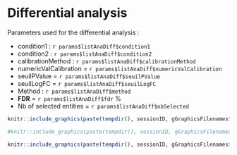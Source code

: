 # Differential analysis

Parameters used for the differential analysis :

* condition1 : `r params$listAnaDiff$condition1` 
* condition2 : `r params$listAnaDiff$condition2`
* calibrationMethod : `r params$listAnaDiff$calibrationMethod`
* numericValCalibration = `r params$listAnaDiff$numericValCalibration`
* seuilPValue = `r params$listAnaDiff$seuilPValue`
* seuilLogFC = `r params$listAnaDiff$seuilLogFC`
* Method : `r params$listAnaDiff$method`
* __FDR__ = `r params$listAnaDiff$fdr` %
* Nb of selected entities = `r params$listAnaDiff$nbSelected`
                                                       
                                                       
                                                       
```r
knitr::include_graphics(paste(tempdir(), sessionID, gGraphicsFilenames$calibrationPlotAll, sep="/"))
```

```r
#knitr::include_graphics(paste(tempdir(), sessionID, gGraphicsFilenames$calibrationPlot, sep="/"))
```



```r
knitr::include_graphics(paste(tempdir(), sessionID, gGraphicsFilenames$volcanoPlot_3, sep="/"))
```

